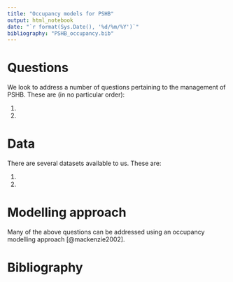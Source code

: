 ```yaml
---
title: "Occupancy models for PSHB"
output: html_notebook
date: "`r format(Sys.Date(), '%d/%m/%Y')`"
bibliography: "PSHB_occupancy.bib"
---
```



# Questions


We look to address a number of questions pertaining to the management of PSHB.  These are (in no particular order):

1. 
2. 

# Data

There are several datasets available to us.  These are:

1. 
2. 

# Modelling approach

Many of the above questions can be addressed using an occupancy modelling approach [@mackenzie2002].  


# Bibliography
